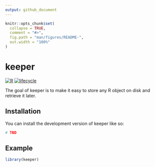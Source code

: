 ```yaml
---
output: github_document
---
```


<!-- README.md is generated from README.Rmd. Please edit that file -->

```r
knitr::opts_chunk$set(
  collapse = TRUE,
  comment = "#>",
  fig.path = "man/figures/README-",
  out.width = "100%"
)
```

# keeper

<!-- badges -->
[![R](https://img.shields.io/badge/language-R-blue)]()
[![lifecycle](https://img.shields.io/badge/lifecycle-experimental-orange)]()
<!-- badges -->

The goal of keeper is to make it easy to store any R object on disk and retrieve it later.

## Installation

You can install the development version of keeper like so:

```r
# TBD
```

## Example

```r
library(keeper)
```

